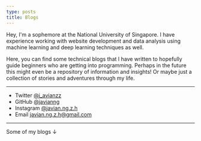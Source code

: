 ```yaml
---
type: posts
title: Blogs
---
```


Hey, I'm a sophemore at the National University of Singapore. I have experience working with website development and data analysis using machine learning and deep learning techniques as well.

Here, you can find some technical blogs that I have written to hopefully guide beginners who are getting into programming. Perhaps in the future this might even be a repository of information and insights! Or maybe just a collection of stories and adventures through my life.

---

- Twitter [@j_avianzz](https://twitter.com/j_avianzz)
- GitHub [@javianng](https://github.com/javianng)
- Instagram [@javian.ng.z.h](https://instagram.com/javian.ng.z.h)
- Email javian.ng.z.h@gmail.com

---

Some of my blogs ↓
